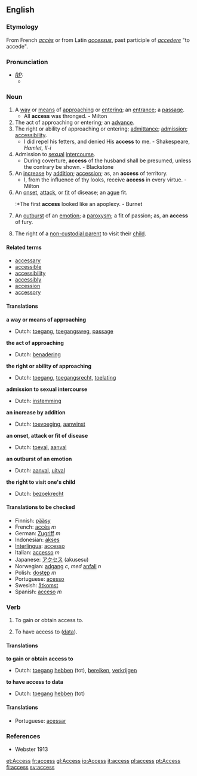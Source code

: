==English==

{{rank|ordinary|forms|complete|949|access|ways|grave|serious}}


===Etymology===
From French ''[[accès]]'' or from Latin ''[[accessus]]'', past participle of ''[[accedere]]'' "to accede".

===Pronunciation===
* ''[[RP]]:''
** {{IPA|/ˈækses/}}

===Noun===
{{en-noun-reg-es}}
# A [[way]] or [[means]] of [[approach]]ing or [[enter]]ing; an [[entrance]]; a [[passage]].
#* All '''access''' was thronged. - Milton
# The act of approaching or entering; an [[advance]].
# The right or ability of approaching or entering; [[admittance]]; [[admission]]; [[accessibility]].
#* I did repel his fetters, and denied His '''access''' to me. - Shakespeare, ''Hamlet, II-i''
# Admission to [[sexual]] [[intercourse]].
#* During coverture, '''access''' of the husband shall be presumed, unless the contrary be shown. - Blackstone
# An [[increase]] by [[addition]]; [[accession]]; as, an '''access''' of territory.
#* I, from the influence of thy looks, receive '''access''' in every virtue. - Milton
# An [[onset]], [[attack]], or [[fit]] of disease; an [[ague]] fit.
#:*The first '''access''' looked like an apoplexy. - Burnet
# An [[outburst]] of an [[emotion]]; a [[paroxysm]]; a fit of passion; as, an '''access''' of fury.
# {{law}} The right of a [[non-custodial parent]] to visit their [[child]].

====Related terms====
* [[accessary]]
* [[accessible]]
* [[accessibility]]
* [[accessibly]]
* [[accession]]
* [[accessory]]

====Translations====
'''a way or means of approaching'''
{{top}}
* Dutch: [[toegang]], [[toegangsweg]], [[passage]]
{{mid}}
{{bottom}}

'''the act of approaching'''
{{top}}
* Dutch: [[benadering]]
{{mid}}
{{bottom}}

'''the right or ability of approaching'''
{{top}}
* Dutch: [[toegang]], [[toegangsrecht]], [[toelating]]
{{mid}}
{{bottom}}

'''admission to sexual intercourse'''
{{top}}
* Dutch: [[instemming]]
{{mid}}
{{bottom}}

'''an increase by addition'''
{{top}}
* Dutch: [[toevoeging]], [[aanwinst]]
{{mid}}
{{bottom}}

'''an onset, attack or fit of disease'''
{{top}}
* Dutch: [[toeval]], [[aanval]]
{{mid}}
{{bottom}}

'''an outburst of an emotion'''
{{top}}
* Dutch: [[aanval]], [[uitval]]
{{mid}}
{{bottom}}

'''the right to visit one's child'''
{{top}}
* Dutch: [[bezoekrecht]] {{n}}
{{mid}}
{{bottom}}

====Translations to be checked====
{{checktrans}}
*Finnish: [[pääsy]]
*French: [[accès]] ''m''
*German: [[Zugriff]] ''m''
*Indonesian: [[akses]]
*[[Interlingua]]: [[accesso]]
*Italian: [[accesso]] ''m''
*Japanese: [[アクセス]] (akusesu)
*Norwegian: [[adgang]] ''c'', ''med'' [[anfall]] ''n''
*Polish: [[dostęp]] ''m''
*Portuguese: [[acesso]]
*Swesish: [[åtkomst]]
*Spanish: [[acceso]] ''m''

===Verb===
{{en-infl-reg-sibilant|access||}}
# {{transitive}} To gain or obtain access to.
# {{transitive}} {{computing}} To have access to ([[data]]).

====Translations====
'''to gain or obtain access to'''
{{top}}
* Dutch: [[toegang]] [[hebben]] (tot), [[bereiken]], [[verkrijgen]]
{{mid}}
{{bottom}}

'''to have access to data'''
{{top}}
*Dutch: [[toegang]] [[hebben]] (tot)
{{mid}}
{{bottom}}

====Translations====
{{checktrans}}
*Portuguese: [[acessar]]

===References===
*Webster 1913


[[et:Access]]
[[fr:access]]
[[gl:Access]]
[[io:Access]]
[[it:access]]
[[pl:access]]
[[pt:Access]]
[[fi:access]]
[[sv:access]]